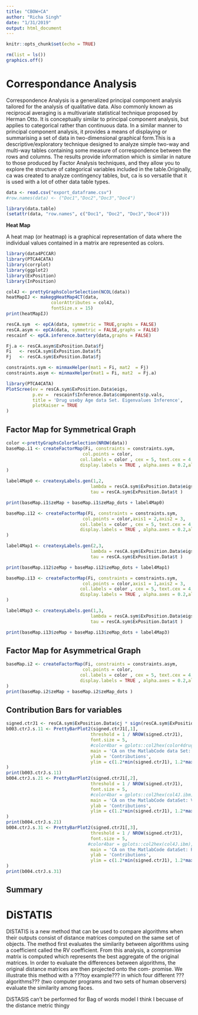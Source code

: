 ```yaml
---
title: "CBOW+CA"
author: "Richa Singh"
date: "1/31/2019"
output: html_document
---
```


```r
knitr::opts_chunk$set(echo = TRUE)
```


```r
rm(list = ls())
graphics.off()
```

# Correspondance Analysis 


Correspondence Analysis is a generalized principal component analysis tailored for the analysis of qualitative data. Also commonly known as reciprocal averaging is a multivariate statistical technique proposed by Herman Otto. It is conceptually similar to principal component analysis, but applies to categorical rather than continuous data. In a similar manner to principal component analysis, it provides a means of displaying or summarising a set of data in two-dimensional graphical form.This is a descriptive/exploratory technique designed to analyze simple two-way and multi-way tables containing some measure of correspondence between the rows and columns. The results provide information which is similar in nature to those produced by Factor Analysis techniques, and they allow you to explore the structure of categorical variables included in the table.Originally, ca was created to analyze contingency tables, but, ca is so versatile that it is used with a lot of other data table types.


```r
data <- read.csv("export_dataframe.csv")
#row.names(data) <- ("Doc1","Doc2","Doc3","Doc4")
```

```r
library(data.table)
(setattr(data, "row.names", c("Doc1", "Doc2", "Doc3","Doc4")))
```

**Heat Map**

A heat map (or heatmap) is a graphical representation of data where the individual values contained in a matrix are represented as colors. 

```r
library(data4PCCAR)
library(PTCA4CATA)
library(corrplot)
library(ggplot2)
library(ExPosition)
library(InPosition)
```

```r
col4J <- prettyGraphsColorSelection(NCOL(data))
heatMapIJ <- makeggHeatMap4CT(data,
                 colorAttributes = col4J,
                 fontSize.x = 15)
print(heatMapIJ)
```

```r
resCA.sym  <- epCA(data, symmetric = TRUE,graphs = FALSE)
resCA.asym <- epCA(data, symmetric = FALSE,graphs = FALSE)
rescainf <- epCA.inference.battery(data,graphs = FALSE)

Fj.a <- resCA.asym$ExPosition.Data$fj
Fi   <- resCA.sym$ExPosition.Data$fi
Fj   <- resCA.sym$ExPosition.Data$fj

constraints.sym <- minmaxHelper(mat1 = Fi, mat2  = Fj)
constraints.asym <- minmaxHelper(mat1 = Fi, mat2  = Fj.a)
```

```r
library(PTCA4CATA)
PlotScree(ev = resCA.sym$ExPosition.Data$eigs, 
          p.ev =  rescainf$Inference.Data$components$p.vals,
          title = 'Drug useby Age data Set. Eigenvalues Inference',
          plotKaiser = TRUE
)
```

## Factor Map for Symmetrical Graph

```r
color <-prettyGraphsColorSelection(NROW(data))
baseMap.i1 <- createFactorMap(Fi, constraints = constraints.sym,
                             col.points = color,
                            col.labels = color , cex = 5, text.cex = 4, pch = 20,
                            display.labels = TRUE , alpha.axes = 0.2,alpha.points = 1
) 

label4Map0 <- createxyLabels.gen(1,2,
                                lambda = resCA.sym$ExPosition.Data$eigs,
                                tau = resCA.sym$ExPosition.Data$t )

print(baseMap.i1$zeMap + baseMap.i1$zeMap_dots + label4Map0)
```

```r
baseMap.i12 <- createFactorMap(Fi, constraints = constraints.sym,
                             col.points = color,axis1 = 2,axis2 = 3,
                            col.labels = color , cex = 5, text.cex = 4, pch = 20,
                            display.labels = TRUE , alpha.axes = 0.2,alpha.points = 1
) 

label4Map1 <- createxyLabels.gen(2,3,
                                lambda = resCA.sym$ExPosition.Data$eigs,
                                tau = resCA.sym$ExPosition.Data$t )

print(baseMap.i12$zeMap + baseMap.i12$zeMap_dots + label4Map1)
```

```r
baseMap.i13 <- createFactorMap(Fi, constraints = constraints.sym,
                             col.points = color,axis1 = 1,axis2 = 3,
                            col.labels = color , cex = 5, text.cex = 4, pch = 20,
                            display.labels = TRUE , alpha.axes = 0.2,alpha.points = 1
) 

label4Map3 <- createxyLabels.gen(1,3,
                                lambda = resCA.sym$ExPosition.Data$eigs,
                                tau = resCA.sym$ExPosition.Data$t )

print(baseMap.i13$zeMap + baseMap.i13$zeMap_dots + label4Map3)
```


## Factor Map for Asymmetrical Graph

```r
baseMap.i2 <- createFactorMap(Fi, constraints = constraints.asym,
                             col.points = color,
                            col.labels = color , cex = 5, text.cex = 4, pch = 20,
                            display.labels = TRUE , alpha.axes = 0.2,alpha.points = 1
)
print(baseMap.i2$zeMap + baseMap.i2$zeMap_dots )
```


## Contribution Bars for variables 

```r
signed.ctrJ1 <- resCA.sym$ExPosition.Data$cj * sign(resCA.sym$ExPosition.Data$fj)
b003.ctrJ.s.11 <- PrettyBarPlot2(signed.ctrJ1[,1],
                                threshold = 1 / NROW(signed.ctrJ1),
                                font.size = 5,
                                #color4bar = gplots::col2hex(color4drugs), # we need hex code
                                main = 'CA on the MatlabCode data Set: Variable Contributions (Signed)',
                                ylab = 'Contributions',
                                ylim = c(1.2*min(signed.ctrJ1), 1.2*max(signed.ctrJ1))
)
print(b003.ctrJ.s.11)
b004.ctrJ.s.21 <- PrettyBarPlot2(signed.ctrJ1[,2],
                                threshold = 1 / NROW(signed.ctrJ1),
                                font.size = 5,
                                #color4bar = gplots::col2hex(col4J.ibm), # we need hex code
                                main = 'CA on the MatlabCode dataSet: Variable Contributions (Signed)',
                                ylab = 'Contributions',
                                ylim = c(1.2*min(signed.ctrJ1), 1.2*max(signed.ctrJ1))
)
print(b004.ctrJ.s.21)
b004.ctrJ.s.31 <- PrettyBarPlot2(signed.ctrJ1[,3],
                                threshold = 1 / NROW(signed.ctrJ1),
                                font.size = 5,
                               #color4bar = gplots::col2hex(col4J.ibm), # we need hex code
                                main = 'CA on the MatlabCode dataSet: Rows Contributions (Signed)',
                                ylab = 'Contributions',
                                ylim = c(1.2*min(signed.ctrJ1), 1.2*max(signed.ctrJ1))
)
print(b004.ctrJ.s.31)
```

## Summary 


# DiSTATIS

DISTATIS is a new method that can be used to compare algorithms when their outputs consist of distance matrices computed on the same set of objects. The method first evaluates the similarity between algorithms using a coefficient called the RV coefficient. From this analysis, a compromise matrix is computed which represents the best aggregate of the original matrices. In order to evaluate the differences between algorithms, the original distance matrices are then projected onto the com- promise. We illustrate this method with a ???toy example??? in which four different ???algorithms??? (two computer programs and two sets of human observers) evaluate the similarity among faces.


DiSTASIS can't be performed for Bag of words model I think I becuase of the distance metric thingy 







